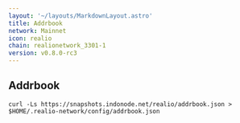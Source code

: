 ```yaml
---
layout: '~/layouts/MarkdownLayout.astro'
title: Addrbook
network: Mainnet
icon: realio
chain: realionetwork_3301-1
version: v0.8.0-rc3
---
```

## Addrbook

```
curl -Ls https://snapshots.indonode.net/realio/addrbook.json > $HOME/.realio-network/config/addrbook.json
```